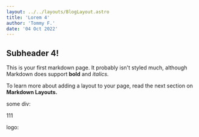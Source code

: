 ```yaml
---
layout: ../../layouts/BlogLayout.astro
title: 'Lorem 4'
author: 'Tommy F.'
date: '04 Oct 2022'
---
```



## Subheader 4!

This is your first markdown page. It probably isn't styled much, although
Markdown does support **bold** and _italics._

To learn more about adding a layout to your page, read the next section on **Markdown Layouts.**

some div:

<div>111</div>

logo:

<Logo />
